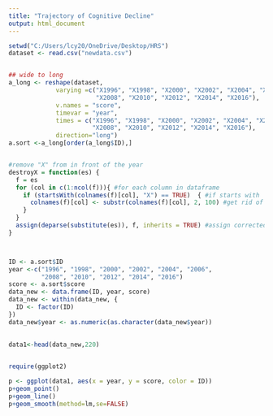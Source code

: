 ---
title: "Trajectory of Cognitive Decline"
output: html_document
---

```{r}
setwd("C:/Users/lcy20/OneDrive/Desktop/HRS")
dataset <- read.csv("newdata.csv")


## wide to long
a_long <- reshape(dataset,
             varying =c("X1996", "X1998", "X2000", "X2002", "X2004", "X2006",
                        "X2008", "X2010", "X2012", "X2014", "X2016"),
             v.names = "score",
             timevar = "year",
             times = c("X1996", "X1998", "X2000", "X2002", "X2004", "X2006",
                       "X2008", "X2010", "X2012", "X2014", "X2016"),
             direction="long")
a.sort <-a_long[order(a_long$ID),]


#remove "X" from in front of the year
destroyX = function(es) {
  f = es
  for (col in c(1:ncol(f))){ #for each column in dataframe
    if (startsWith(colnames(f)[col], "X") == TRUE)  { #if starts with 'X' ..
      colnames(f)[col] <- substr(colnames(f)[col], 2, 100) #get rid of it
    }
  }
  assign(deparse(substitute(es)), f, inherits = TRUE) #assign corrected data to original name
}



ID <- a.sort$ID
year <-c("1996", "1998", "2000", "2002", "2004", "2006",
         "2008", "2010", "2012", "2014", "2016")
score <- a.sort$score
data_new <- data.frame(ID, year, score)
data_new <- within(data_new, {
  ID <- factor(ID)
})
data_new$year <- as.numeric(as.character(data_new$year))
                            
                            
data1<-head(data_new,220)


require(ggplot2)

p <- ggplot(data1, aes(x = year, y = score, color = ID))
p+geom_point()
p+geom_line()                        
p+geom_smooth(method=lm,se=FALSE)
```

